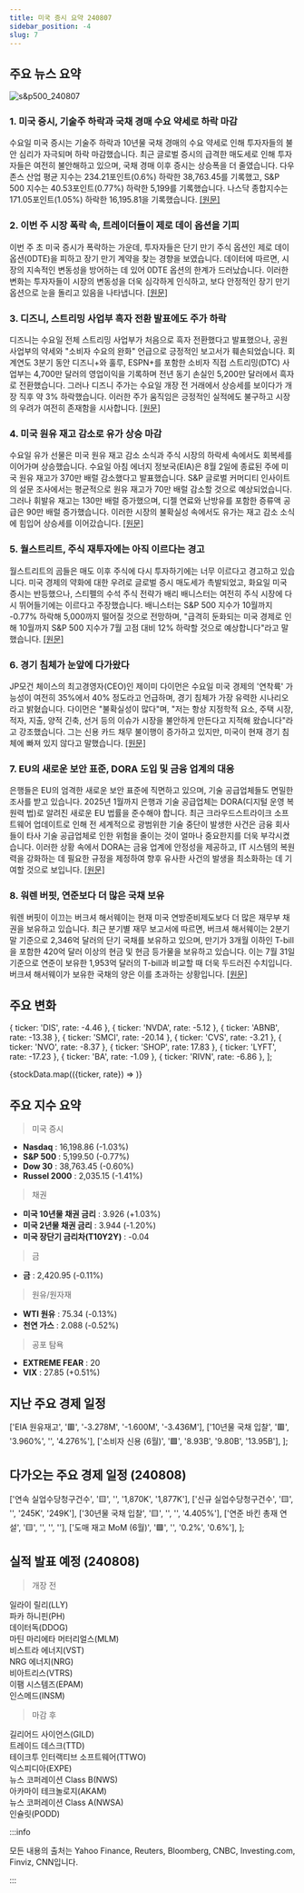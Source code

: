 ```yaml
---
title: 미국 증시 요약 240807
sidebar_position: -4
slug: 7
---
```


## 주요 뉴스 요약

![s&p500_240807](/map/240807.png)

### 1. **미국 증시, 기술주 하락과 국채 경매 수요 약세로 하락 마감**

수요일 미국 증시는 기술주 하락과 10년물 국채 경매의 수요 약세로 인해 투자자들의 불안 심리가 자극되며 하락 마감했습니다. 최근 글로벌 증시의 급격한 매도세로 인해 투자자들은 여전히 불안해하고 있으며, 국채 경매 이후 증시는 상승폭을 더 줄였습니다. 다우존스 산업 평균 지수는 234.21포인트(0.6%) 하락한 38,763.45를 기록했고, S&P 500 지수는 40.53포인트(0.77%) 하락한 5,199를 기록했습니다. 나스닥 종합지수는 171.05포인트(1.05%) 하락한 16,195.81을 기록했습니다. [[원문]](https://www.reuters.com/markets/us/futures-rally-big-tech-extends-recovery-2024-08-07/)

### 2. **이번 주 시장 폭락 속, 트레이더들이 제로 데이 옵션을 기피**

이번 주 초 미국 증시가 폭락하는 가운데, 투자자들은 단기 만기 주식 옵션인 제로 데이 옵션(0DTE)을 피하고 장기 만기 계약을 찾는 경향을 보였습니다. 데이터에 따르면, 시장의 지속적인 변동성을 방어하는 데 있어 0DTE 옵션의 한계가 드러났습니다. 이러한 변화는 투자자들이 시장의 변동성을 더욱 심각하게 인식하고, 보다 안정적인 장기 만기 옵션으로 눈을 돌리고 있음을 나타냅니다. [[원문]](https://www.reuters.com/markets/us/traders-spurn-zero-day-options-this-weeks-market-tumble-2024-08-07/)

### 3. **디즈니, 스트리밍 사업부 흑자 전환 발표에도 주가 하락**

디즈니는 수요일 전체 스트리밍 사업부가 처음으로 흑자 전환했다고 발표했으나, 공원 사업부의 약세와 "소비자 수요의 완화" 언급으로 긍정적인 보고서가 훼손되었습니다. 회계연도 3분기 동안 디즈니+와 훌루, ESPN+를 포함한 소비자 직접 스트리밍(DTC) 사업부는 4,700만 달러의 영업이익을 기록하며 전년 동기 손실인 5,200만 달러에서 흑자로 전환했습니다. 그러나 디즈니 주가는 수요일 개장 전 거래에서 상승세를 보이다가 개장 직후 약 3% 하락했습니다. 이러한 주가 움직임은 긍정적인 실적에도 불구하고 시장의 우려가 여전히 존재함을 시사합니다. [[원문]](https://finance.yahoo.com/news/disney-earnings-streaming-unit-turns-first-profit-while-parks-business-lags-183949751.html)

### 4. **미국 원유 재고 감소로 유가 상승 마감**

수요일 유가 선물은 미국 원유 재고 감소 소식과 주식 시장의 하락세 속에서도 회복세를 이어가며 상승했습니다. 수요일 아침 에너지 정보국(EIA)은 8월 2일에 종료된 주에 미국 원유 재고가 370만 배럴 감소했다고 발표했습니다. S&P 글로벌 커머디티 인사이트의 설문 조사에서는 평균적으로 원유 재고가 70만 배럴 감소할 것으로 예상되었습니다. 그러나 휘발유 재고는 130만 배럴 증가했으며, 디젤 연료와 난방유를 포함한 증류액 공급은 90만 배럴 증가했습니다. 이러한 시장의 불확실성 속에서도 유가는 재고 감소 소식에 힘입어 상승세를 이어갔습니다. [[원문]](https://www.marketwatch.com/story/oil-prices-lifted-as-stocks-extend-bounce-and-traders-eye-middle-east-tensions-fc9b90d2?mod=us-markets)

### 5. **월스트리트, 주식 재투자에는 아직 이르다는 경고**

월스트리트의 곰들은 매도 이후 주식에 다시 투자하기에는 너무 이르다고 경고하고 있습니다. 미국 경제의 약화에 대한 우려로 글로벌 증시 매도세가 촉발되었고, 화요일 미국 증시는 반등했으나, 스티펠의 수석 주식 전략가 배리 배니스터는 여전히 주식 시장에 다시 뛰어들기에는 이르다고 주장했습니다. 배니스터는 S&P 500 지수가 10월까지 -0.77% 하락해 5,000까지 떨어질 것으로 전망하며, "급격히 둔화되는 미국 경제로 인해 10월까지 S&P 500 지수가 7월 고점 대비 12% 하락할 것으로 예상합니다"라고 말했습니다. [[원문]](https://www.marketwatch.com/story/this-wall-street-bear-says-its-too-soon-to-jump-back-into-stocks-after-the-selloff-heres-why-dcf0fc71?mod=us-markets)

### 6. **경기 침체가 눈앞에 다가왔다**

JP모건 체이스의 최고경영자(CEO)인 제이미 다이먼은 수요일 미국 경제의 '연착륙' 가능성이 여전히 35%에서 40% 정도라고 언급하며, 경기 침체가 가장 유력한 시나리오라고 밝혔습니다. 다이먼은 "불확실성이 많다"며, "저는 항상 지정학적 요소, 주택 시장, 적자, 지출, 양적 긴축, 선거 등의 이슈가 시장을 불안하게 만든다고 지적해 왔습니다"라고 강조했습니다. 그는 신용 카드 채무 불이행이 증가하고 있지만, 미국이 현재 경기 침체에 빠져 있지 않다고 말했습니다. [[원문]](https://www.cnbc.com/2024/08/07/jamie-dimon-still-sees-a-recession-ahead.html)

### 7. **EU의 새로운 보안 표준, DORA 도입 및 금융 업계의 대응**

은행들은 EU의 엄격한 새로운 보안 표준에 직면하고 있으며, 기술 공급업체들도 면밀한 조사를 받고 있습니다. 2025년 1월까지 은행과 기술 공급업체는 DORA(디지털 운영 복원력 법)로 알려진 새로운 EU 법률을 준수해야 합니다. 최근 크라우드스트라이크 소프트웨어 업데이트로 인해 전 세계적으로 광범위한 기술 중단이 발생한 사건은 금융 회사들이 타사 기술 공급업체로 인한 위험을 줄이는 것이 얼마나 중요한지를 더욱 부각시켰습니다. 이러한 상황 속에서 DORA는 금융 업계에 안정성을 제공하고, IT 시스템의 복원력을 강화하는 데 필요한 규정을 제정하여 향후 유사한 사건의 발생을 최소화하는 데 기여할 것으로 보입니다. [[원문]](https://www.cnbc.com/2024/08/08/what-is-the-eus-digital-operational-resilience-act-dora-explained.html)

### 8. **워렌 버핏, 연준보다 더 많은 국채 보유**

워렌 버핏이 이끄는 버크셔 해서웨이는 현재 미국 연방준비제도보다 더 많은 재무부 채권을 보유하고 있습니다. 최근 분기별 재무 보고서에 따르면, 버크셔 해서웨이는 2분기 말 기준으로 2,346억 달러의 단기 국채를 보유하고 있으며, 만기가 3개월 이하인 T-bill을 포함한 420억 달러 이상의 현금 및 현금 등가물을 보유하고 있습니다. 이는 7월 31일 기준으로 연준이 보유한 1,953억 달러의 T-bill과 비교할 때 더욱 두드러진 수치입니다. 버크셔 해서웨이가 보유한 국채의 양은 이를 초과하는 상황입니다. [[원문]](https://www.cnbc.com/2024/08/07/warren-buffett-now-owns-more-t-bills-than-the-federal-reserve.html?__source=newsletter%7Cmsemea)

## 주요 변화

  { ticker: 'DIS', rate: -4.46 },
  { ticker: 'NVDA', rate: -5.12 },
  { ticker: 'ABNB', rate: -13.38 },
  { ticker: 'SMCI', rate: -20.14 },
  { ticker: 'CVS', rate: -3.21 },
  { ticker: 'NVO', rate: -8.37 },
  { ticker: 'SHOP', rate: 17.83 },
  { ticker: 'LYFT', rate: -17.23 },
  { ticker: 'BA', rate: -1.09 },
  { ticker: 'RIVN', rate: -6.86 },
];

{stockData.map(({ticker, rate}) => <StockCardMini key={ticker} ticker={ticker} rate={rate}></StockCardMini>)}

## 주요 지수 요약

> 미국 증시

- **Nasdaq** : 16,198.86 (-1.03%)
- **S&P 500** : 5,199.50 (-0.77%)
- **Dow 30** : 38,763.45 (-0.60%)
- **Russel 2000** : 2,035.15 (-1.41%)

> 채권

- **미국 10년물 채권 금리** : 3.926 (+1.03%)
- **미국 2년물 채권 금리** : 3.944 (-1.20%)
- **미국 장단기 금리차(T10Y2Y)** : -0.04

> 금

- **금** : 2,420.95 (-0.11%)

> 원유/원자재

- **WTI 원유** : 75.34 (-0.13%)
- **천연 가스** : 2.088 (-0.52%)

> 공포 탐욕

- **EXTREME FEAR** : 20
- **VIX** : 27.85 (+0.51%)

## 지난 주요 경제 일정

  ['EIA 원유재고', '🟥', '-3.278M', '-1.600M', '-3.436M'],
  ['10년물 국채 입찰', '🟥', '3.960%', '', '4.276%'],
  ['소비자 신용 (6월)', '🟩', '8.93B', '9.80B', '13.95B'],
];

<EconomicCalendar data={eventsData} />

## 다가오는 주요 경제 일정 (240808)

  ['연속 실업수당청구건수', '🟨', '', '1,870K', '1,877K'],
  ['신규 실업수당청구건수', '🟨', '', '245K', '249K'],
  ['30년물 국채 입찰', '🟨', '', '', '4.405%'],
  ['연준 바킨 총재 연설', '🟨', '', '', ''],
  ['도매 재고 MoM (6월)', '🟩', '', '0.2%', '0.6%'],
];

<EconomicCalendar data={nextEventsData} />

## 실적 발표 예정 (240808)

> 개장 전

일라이 릴리(LLY)  
파카 하니핀(PH)  
데이터독(DDOG)  
마틴 마리에타 머터리얼스(MLM)  
비스트라 에너지(VST)  
NRG 에너지(NRG)  
비아트리스(VTRS)  
이팸 시스템즈(EPAM)  
인스메드(INSM)

> 마감 후

길리어드 사이언스(GILD)  
트레이드 데스크(TTD)  
테이크투 인터랙티브 소프트웨어(TTWO)  
익스피디아(EXPE)  
뉴스 코퍼레이션 Class B(NWS)  
아카마이 테크놀로지(AKAM)  
뉴스 코퍼레이션 Class A(NWSA)  
인슐릿(PODD)

:::info

모든 내용의 출처는 Yahoo Finance, Reuters, Bloomberg, CNBC, Investing.com, Finviz, CNN입니다.

:::
